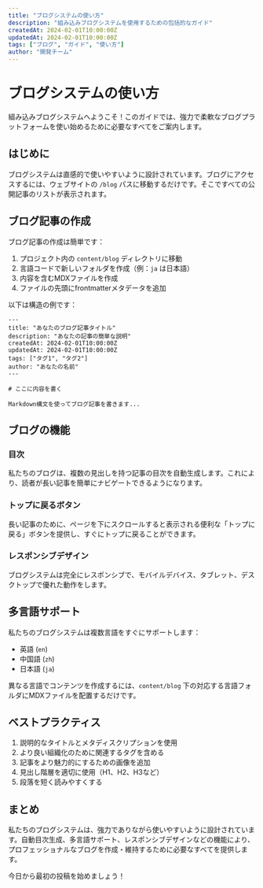 ```yaml
---
title: "ブログシステムの使い方"
description: "組み込みブログシステムを使用するための包括的なガイド"
createdAt: 2024-02-01T10:00:00Z
updatedAt: 2024-02-01T10:00:00Z
tags: ["ブログ", "ガイド", "使い方"]
author: "開発チーム"
---
```


# ブログシステムの使い方

組み込みブログシステムへようこそ！このガイドでは、強力で柔軟なブログプラットフォームを使い始めるために必要なすべてをご案内します。

## はじめに

ブログシステムは直感的で使いやすいように設計されています。ブログにアクセスするには、ウェブサイトの `/blog` パスに移動するだけです。そこですべての公開記事のリストが表示されます。

## ブログ記事の作成

ブログ記事の作成は簡単です：

1. プロジェクト内の `content/blog` ディレクトリに移動
2. 言語コードで新しいフォルダを作成（例：`ja` は日本語）
3. 内容を含むMDXファイルを作成
4. ファイルの先頭にfrontmatterメタデータを追加

以下は構造の例です：

```mdx
---
title: "あなたのブログ記事タイトル"
description: "あなたの記事の簡単な説明"
createdAt: 2024-02-01T10:00:00Z
updatedAt: 2024-02-01T10:00:00Z
tags: ["タグ1", "タグ2"]
author: "あなたの名前"
---

# ここに内容を書く

Markdown構文を使ってブログ記事を書きます...
```

## ブログの機能

### 目次

私たちのブログは、複数の見出しを持つ記事の目次を自動生成します。これにより、読者が長い記事を簡単にナビゲートできるようになります。

### トップに戻るボタン

長い記事のために、ページを下にスクロールすると表示される便利な「トップに戻る」ボタンを提供し、すぐにトップに戻ることができます。

### レスポンシブデザイン

ブログシステムは完全にレスポンシブで、モバイルデバイス、タブレット、デスクトップで優れた動作をします。

## 多言語サポート

私たちのブログシステムは複数言語をすぐにサポートします：

- 英語 (`en`)
- 中国語 (`zh`)
- 日本語 (`ja`)

異なる言語でコンテンツを作成するには、`content/blog` 下の対応する言語フォルダにMDXファイルを配置するだけです。

## ベストプラクティス

1. 説明的なタイトルとメタディスクリプションを使用
2. より良い組織化のために関連するタグを含める
3. 記事をより魅力的にするための画像を追加
4. 見出し階層を適切に使用（H1、H2、H3など）
5. 段落を短く読みやすくする

## まとめ

私たちのブログシステムは、強力でありながら使いやすいように設計されています。自動目次生成、多言語サポート、レスポンシブデザインなどの機能により、プロフェッショナルなブログを作成・維持するために必要なすべてを提供します。

今日から最初の投稿を始めましょう！